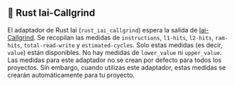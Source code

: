 
## 🦀 Rust Iai-Callgrind

El adaptador de Rust Iai (`rust_iai_callgrind`) espera la salida de [Iai-Callgrind](https://github.com/iai-callgrind/iai-callgrind).
Se recopilan las medidas de `instructions`, `l1-hits`, `l2-hits`, `ram-hits`, `total-read-write` y `estimated-cycles`.
Solo estas medidas (es decir, `value`) están disponibles. No hay medidas de `lower_value` ni `upper_value`.
Las medidas para este adaptador no se crean por defecto para todos los proyectos.
Sin embargo, cuando utilizas este adaptador, estas medidas se crearán automáticamente para tu proyecto.

<CargoRustIaiCallgrind />
